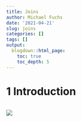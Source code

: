 ```yaml
---
title: Joins
author: Michael Fuchs
date: '2021-04-21'
slug: joins
categories: []
tags: []
output:
  blogdown::html_page:
    toc: true
    toc_depth: 5
---
```




# 1 Introduction





```r

```

![](/post/2021-04-21-joins_files/p15p.png)






